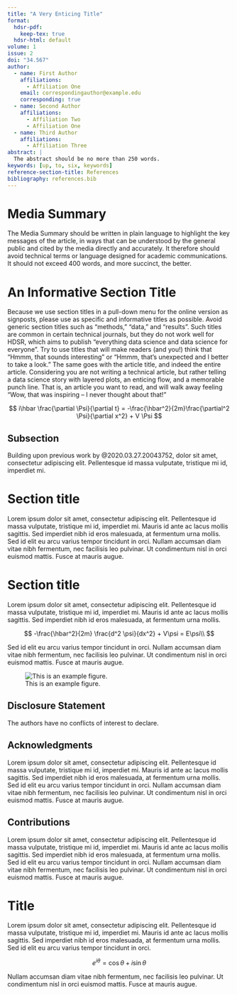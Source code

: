 ```yaml
---
title: "A Very Enticing Title"
format:
  hdsr-pdf:
    keep-tex: true  
  hdsr-html: default
volume: 1
issue: 2
doi: "34.567"
author:
  - name: First Author
    affiliations:
      - Affiliation One
    email: correspondingauthor@example.edu
    corresponding: true
  - name: Second Author
    affiliations:
      - Affiliation Two
      - Affiliation One
  - name: Third Author
    affiliations:
      - Affiliation Three
abstract: |
  The abstract should be no more than 250 words.
keywords: [up, to, six, keywords]
reference-section-title: References
bibliography: references.bib 
---
```


# Media Summary {.unnumbered}

The Media Summary should be written in plain language to highlight the key messages of the article, in ways that can be understood by the general public and cited by the media directly and accurately. It therefore should avoid technical terms or language designed for academic communications. It should not exceed 400 words, and more succinct, the better.

# An Informative Section Title {#sec-sec1}

Because we use section titles in a pull-down menu for the online version as signposts, please use as specific and informative titles as possible. Avoid generic section titles such as "methods," "data," and "results". Such titles are common in certain technical journals, but they do not work well for HDSR, which aims to publish "everything data science and data science for everyone". Try to use titles that will make readers (and you!) think that "Hmmm, that sounds interesting" or "Hmmm, that's unexpected and I better to take a look." The same goes with the article title, and indeed the entire article. Considering you are not writing a technical article, but rather telling a data science story with layered plots, an enticing flow, and a memorable punch line. That is, an article you want to read, and will walk away feeling "Wow, that was inspiring -- I never thought about that!"


$$
    i\hbar \frac{\partial \Psi}{\partial t} = -\frac{\hbar^2}{2m}\frac{\partial^2 \Psi}{\partial x^2} + V \Psi
$$

## Subsection

Building upon previous work by @2020.03.27.20043752, dolor sit amet, consectetur adipiscing elit. Pellentesque id massa vulputate, tristique mi id, imperdiet mi.

# Section title

Lorem ipsum dolor sit amet, consectetur adipiscing elit. Pellentesque id massa vulputate, tristique mi id, imperdiet mi. Mauris id ante ac lacus mollis sagittis. Sed imperdiet nibh id eros malesuada, at fermentum urna mollis. Sed id elit eu arcu varius tempor tincidunt in orci. Nullam accumsan diam vitae nibh fermentum, nec facilisis leo pulvinar. Ut condimentum nisl in orci euismod mattis. Fusce at mauris augue.

<!--# Need to add: % These commands need to appear at the point where you want % the first page to end. \restoregeometry \newgeometry{bottom=0.5in} -->

# Section title

Lorem ipsum dolor sit amet, consectetur adipiscing elit. Pellentesque id massa vulputate, tristique mi id, imperdiet mi. Mauris id ante ac lacus mollis sagittis. Sed imperdiet nibh id eros malesuada, at fermentum urna mollis.

$$
-\frac{\hbar^2}{2m} \frac{d^2 \psi}{dx^2} + V\psi = E\psi\\
$$

Sed id elit eu arcu varius tempor tincidunt in orci. Nullam accumsan diam vitae nibh fermentum, nec facilisis leo pulvinar. Ut condimentum nisl in orci euismod mattis. Fusce at mauris augue.

<!--# % 1. When figure position is crucial, use the [H] tag to enforce absolute positioning 2. Image files should be referenced without file extension -->

![This is an example figure.](figs/iris_pairs.png){#fig-my-label}

## Disclosure Statement {.unnumbered}

The authors have no conflicts of interest to declare.

## Acknowledgments {.unnumbered}

Lorem ipsum dolor sit amet, consectetur adipiscing elit. Pellentesque id massa vulputate, tristique mi id, imperdiet mi. Mauris id ante ac lacus mollis sagittis. Sed imperdiet nibh id eros malesuada, at fermentum urna mollis. Sed id elit eu arcu varius tempor tincidunt in orci. Nullam accumsan diam vitae nibh fermentum, nec facilisis leo pulvinar. Ut condimentum nisl in orci euismod mattis. Fusce at mauris augue.

## Contributions {.unnumbered}

Lorem ipsum dolor sit amet, consectetur adipiscing elit. Pellentesque id massa vulputate, tristique mi id, imperdiet mi. Mauris id ante ac lacus mollis sagittis. Sed imperdiet nibh id eros malesuada, at fermentum urna mollis. Sed id elit eu arcu varius tempor tincidunt in orci. Nullam accumsan diam vitae nibh fermentum, nec facilisis leo pulvinar. Ut condimentum nisl in orci euismod mattis. Fusce at mauris augue.

# Title {#sec-appendix-customize-this-label .appendix}

Lorem ipsum dolor sit amet, consectetur adipiscing elit. Pellentesque id massa vulputate, tristique mi id, imperdiet mi. Mauris id ante ac lacus mollis sagittis. Sed imperdiet nibh id eros malesuada, at fermentum urna mollis. Sed id elit eu arcu varius tempor tincidunt in orci.

$$
e^{i\theta} = \cos \theta + i\sin \theta
$$

Nullam accumsan diam vitae nibh fermentum, nec facilisis leo pulvinar. Ut condimentum nisl in orci euismod mattis. Fusce at mauris augue.
